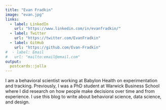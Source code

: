 ```yaml
---
title: "Evan Fradkin"
image: "evan.jpg"
links:
  - label: LinkedIn
    url: "https://www.linkedin.com/in/evanfradkin/"
  - label: Twitter
    url: "https://twitter.com/EvanFradkin"
  - label: GitHub
    url: "https://github.com/Evan-Fradkin"
#  - label: Email
#   url: "mailto:email@email.com"
output:
  postcards::jolla
---
```


I am a behavioral scientist working at Babylon Health on experimentation and tracking. Previously, I was a PhD student at Warwick Business School where I did research on how people make decisions over time and from experience. I use this blog to write about behavioral science, data science, and design. 